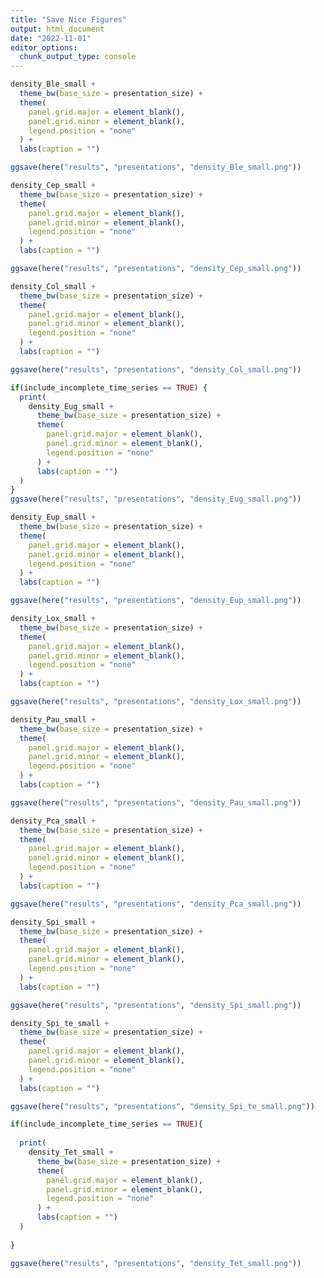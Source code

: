 ```yaml
---
title: "Save Nice Figures"
output: html_document
date: "2022-11-01"
editor_options: 
  chunk_output_type: console
---
```


```r
density_Ble_small +
  theme_bw(base_size = presentation_size) +
  theme(
    panel.grid.major = element_blank(),
    panel.grid.minor = element_blank(),
    legend.position = "none"
  ) +
  labs(caption = "")

ggsave(here("results", "presentations", "density_Ble_small.png"))

density_Cep_small +
  theme_bw(base_size = presentation_size) +
  theme(
    panel.grid.major = element_blank(),
    panel.grid.minor = element_blank(),
    legend.position = "none"
  ) +
  labs(caption = "")

ggsave(here("results", "presentations", "density_Cep_small.png"))

density_Col_small +
  theme_bw(base_size = presentation_size) +
  theme(
    panel.grid.major = element_blank(),
    panel.grid.minor = element_blank(),
    legend.position = "none"
  ) +
  labs(caption = "")

ggsave(here("results", "presentations", "density_Col_small.png"))

if(include_incomplete_time_series == TRUE) {
  print(
    density_Eug_small +
      theme_bw(base_size = presentation_size) +
      theme(
        panel.grid.major = element_blank(),
        panel.grid.minor = element_blank(),
        legend.position = "none"
      ) +
      labs(caption = "")
  )
}
ggsave(here("results", "presentations", "density_Eug_small.png"))

density_Eup_small +
  theme_bw(base_size = presentation_size) +
  theme(
    panel.grid.major = element_blank(),
    panel.grid.minor = element_blank(),
    legend.position = "none"
  ) +
  labs(caption = "")

ggsave(here("results", "presentations", "density_Eup_small.png"))

density_Lox_small +
  theme_bw(base_size = presentation_size) +
  theme(
    panel.grid.major = element_blank(),
    panel.grid.minor = element_blank(),
    legend.position = "none"
  ) +
  labs(caption = "")

ggsave(here("results", "presentations", "density_Lox_small.png"))

density_Pau_small +
  theme_bw(base_size = presentation_size) +
  theme(
    panel.grid.major = element_blank(),
    panel.grid.minor = element_blank(),
    legend.position = "none"
  ) +
  labs(caption = "")

ggsave(here("results", "presentations", "density_Pau_small.png"))

density_Pca_small +
  theme_bw(base_size = presentation_size) +
  theme(
    panel.grid.major = element_blank(),
    panel.grid.minor = element_blank(),
    legend.position = "none"
  ) +
  labs(caption = "")

ggsave(here("results", "presentations", "density_Pca_small.png"))

density_Spi_small +
  theme_bw(base_size = presentation_size) +
  theme(
    panel.grid.major = element_blank(),
    panel.grid.minor = element_blank(),
    legend.position = "none"
  ) +
  labs(caption = "")

ggsave(here("results", "presentations", "density_Spi_small.png"))

density_Spi_te_small +
  theme_bw(base_size = presentation_size) +
  theme(
    panel.grid.major = element_blank(),
    panel.grid.minor = element_blank(),
    legend.position = "none"
  ) +
  labs(caption = "")

ggsave(here("results", "presentations", "density_Spi_te_small.png"))

if(include_incomplete_time_series == TRUE){
  
  print(
    density_Tet_small +
      theme_bw(base_size = presentation_size) +
      theme(
        panel.grid.major = element_blank(),
        panel.grid.minor = element_blank(),
        legend.position = "none"
      ) +
      labs(caption = "")
  )
  
}

ggsave(here("results", "presentations", "density_Tet_small.png"))
```